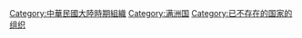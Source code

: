 [[Category:中華民國大陸時期組織|Category:中華民國大陸時期組織]]
[[Category:满洲国|Category:满洲国]]
[[Category:已不存在的国家的组织|Category:已不存在的国家的组织]]